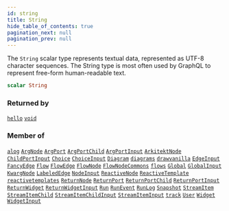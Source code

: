 ```yaml
---
id: string
title: String
hide_table_of_contents: true
pagination_next: null
pagination_prev: null
---
```








The `String` scalar type represents textual data, represented as UTF-8 character sequences. The String type is most often used by GraphQL to represent free-form human-readable text.

```graphql
scalar String
```




### Returned by

[`hello`](/docs/schemas/fluss/queries/hello)  <Badge class="secondary" text="query"/><Bullet />[`void`](/docs/schemas/fluss/queries/void)  <Badge class="secondary" text="query"/>

### Member of

[`alog`](/docs/schemas/fluss/mutations/alog)  <Badge class="secondary" text="mutation"/><Bullet />[`ArgNode`](/docs/schemas/fluss/objects/arg-node)  <Badge class="secondary" text="object"/><Bullet />[`ArgPort`](/docs/schemas/fluss/objects/arg-port)  <Badge class="secondary" text="object"/><Bullet />[`ArgPortChild`](/docs/schemas/fluss/objects/arg-port-child)  <Badge class="secondary" text="object"/><Bullet />[`ArgPortInput`](/docs/schemas/fluss/inputs/arg-port-input)  <Badge class="secondary" text="input"/><Bullet />[`ArkitektNode`](/docs/schemas/fluss/objects/arkitekt-node)  <Badge class="secondary" text="object"/><Bullet />[`ChildPortInput`](/docs/schemas/fluss/inputs/child-port-input)  <Badge class="secondary" text="input"/><Bullet />[`Choice`](/docs/schemas/fluss/objects/choice)  <Badge class="secondary" text="object"/><Bullet />[`ChoiceInput`](/docs/schemas/fluss/inputs/choice-input)  <Badge class="secondary" text="input"/><Bullet />[`Diagram`](/docs/schemas/fluss/objects/diagram)  <Badge class="secondary" text="object"/><Bullet />[`diagrams`](/docs/schemas/fluss/queries/diagrams)  <Badge class="secondary" text="query"/><Bullet />[`drawvanilla`](/docs/schemas/fluss/mutations/drawvanilla)  <Badge class="secondary" text="mutation"/><Bullet />[`EdgeInput`](/docs/schemas/fluss/inputs/edge-input)  <Badge class="secondary" text="input"/><Bullet />[`FancyEdge`](/docs/schemas/fluss/objects/fancy-edge)  <Badge class="secondary" text="object"/><Bullet />[`Flow`](/docs/schemas/fluss/objects/flow)  <Badge class="secondary" text="object"/><Bullet />[`FlowEdge`](/docs/schemas/fluss/interfaces/flow-edge)  <Badge class="secondary" text="interface"/><Bullet />[`FlowNode`](/docs/schemas/fluss/interfaces/flow-node)  <Badge class="secondary" text="interface"/><Bullet />[`FlowNodeCommons`](/docs/schemas/fluss/interfaces/flow-node-commons)  <Badge class="secondary" text="interface"/><Bullet />[`flows`](/docs/schemas/fluss/queries/flows)  <Badge class="secondary" text="query"/><Bullet />[`Global`](/docs/schemas/fluss/objects/global)  <Badge class="secondary" text="object"/><Bullet />[`GlobalInput`](/docs/schemas/fluss/inputs/global-input)  <Badge class="secondary" text="input"/><Bullet />[`KwargNode`](/docs/schemas/fluss/objects/kwarg-node)  <Badge class="secondary" text="object"/><Bullet />[`LabeledEdge`](/docs/schemas/fluss/objects/labeled-edge)  <Badge class="secondary" text="object"/><Bullet />[`NodeInput`](/docs/schemas/fluss/inputs/node-input)  <Badge class="secondary" text="input"/><Bullet />[`ReactiveNode`](/docs/schemas/fluss/objects/reactive-node)  <Badge class="secondary" text="object"/><Bullet />[`ReactiveTemplate`](/docs/schemas/fluss/objects/reactive-template)  <Badge class="secondary" text="object"/><Bullet />[`reactivetemplates`](/docs/schemas/fluss/queries/reactivetemplates)  <Badge class="secondary" text="query"/><Bullet />[`ReturnNode`](/docs/schemas/fluss/objects/return-node)  <Badge class="secondary" text="object"/><Bullet />[`ReturnPort`](/docs/schemas/fluss/objects/return-port)  <Badge class="secondary" text="object"/><Bullet />[`ReturnPortChild`](/docs/schemas/fluss/objects/return-port-child)  <Badge class="secondary" text="object"/><Bullet />[`ReturnPortInput`](/docs/schemas/fluss/inputs/return-port-input)  <Badge class="secondary" text="input"/><Bullet />[`ReturnWidget`](/docs/schemas/fluss/objects/return-widget)  <Badge class="secondary" text="object"/><Bullet />[`ReturnWidgetInput`](/docs/schemas/fluss/inputs/return-widget-input)  <Badge class="secondary" text="input"/><Bullet />[`Run`](/docs/schemas/fluss/objects/run)  <Badge class="secondary" text="object"/><Bullet />[`RunEvent`](/docs/schemas/fluss/objects/run-event)  <Badge class="secondary" text="object"/><Bullet />[`RunLog`](/docs/schemas/fluss/objects/run-log)  <Badge class="secondary" text="object"/><Bullet />[`Snapshot`](/docs/schemas/fluss/objects/snapshot)  <Badge class="secondary" text="object"/><Bullet />[`StreamItem`](/docs/schemas/fluss/objects/stream-item)  <Badge class="secondary" text="object"/><Bullet />[`StreamItemChild`](/docs/schemas/fluss/objects/stream-item-child)  <Badge class="secondary" text="object"/><Bullet />[`StreamItemChildInput`](/docs/schemas/fluss/inputs/stream-item-child-input)  <Badge class="secondary" text="input"/><Bullet />[`StreamItemInput`](/docs/schemas/fluss/inputs/stream-item-input)  <Badge class="secondary" text="input"/><Bullet />[`track`](/docs/schemas/fluss/mutations/track)  <Badge class="secondary" text="mutation"/><Bullet />[`User`](/docs/schemas/fluss/objects/user)  <Badge class="secondary" text="object"/><Bullet />[`Widget`](/docs/schemas/fluss/objects/widget)  <Badge class="secondary" text="object"/><Bullet />[`WidgetInput`](/docs/schemas/fluss/inputs/widget-input)  <Badge class="secondary" text="input"/>



